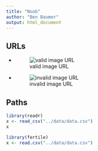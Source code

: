 ```yaml
---
title: "Noob"
author: "Ben Baumer"
output: html_document
---
```

 
## URLs

- ![valid image URL](https://upload.wikimedia.org/wikipedia/commons/c/ca/1x1.png)

- ![invalid image URL](https://upload.wikimedia.org/wikipedia/commons/blah)


## Paths

```r
library(readr)
x <- read_csv("../data/data.csv")
x
```




```r
library(fertile)
x <- read.csv("../data/data.csv")
```
